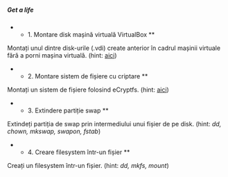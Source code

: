 ===== Get a life =====

** 1. Montare disk mașină virtuală VirtualBox **
Montați unul dintre disk-urile (.vdi) create anterior în cadrul mașinii virtuale fără a porni mașina virtuală.
(hint: [[https://bethesignal.org/blog/2011/01/05/how-to-mount-virtualbox-vdi-image|aici]])

** 2. Montare sistem de fișiere cu criptare **
Montați un sistem de fișiere folosind eCryptfs.
(hint: [[https://access.redhat.com/documentation/en-us/red_hat_enterprise_linux/6/html/storage_administration_guide/ch-efs|aici]])

** 3. Extindere partiție swap **
Extindeți partiția de swap prin intermediului unui fișier de pe disk. (hint: ''dd, chown, mkswap, swapon, fstab'')

** 4. Creare filesystem într-un fișier **
Creați un filesystem într-un fișier. (hint: ''dd, mkfs, mount'')
